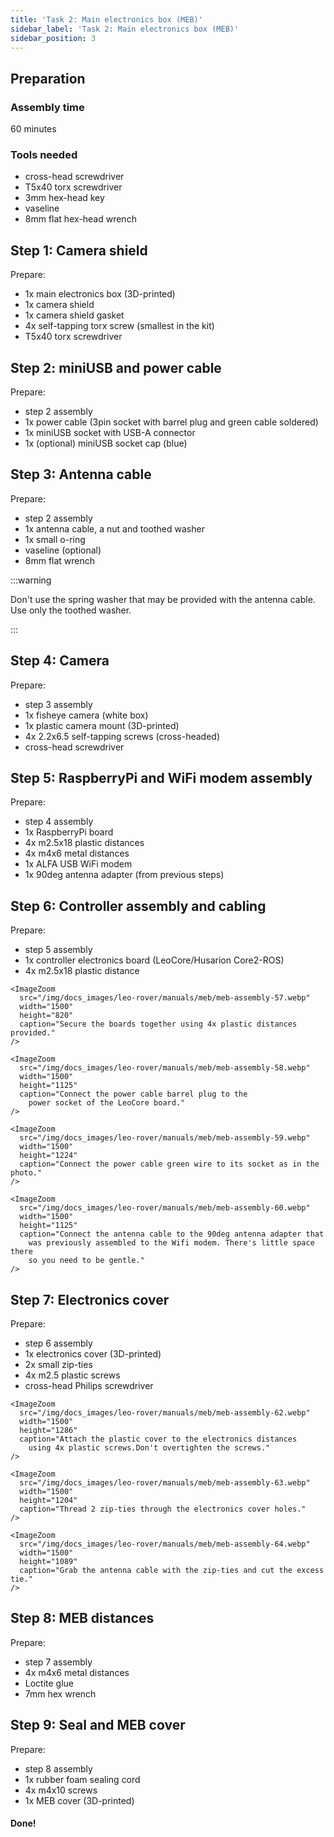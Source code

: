 ```yaml
---
title: 'Task 2: Main electronics box (MEB)'
sidebar_label: 'Task 2: Main electronics box (MEB)'
sidebar_position: 3
---
```



## Preparation

### Assembly time

60 minutes

### Tools needed

- cross-head screwdriver
- T5x40 torx screwdriver
- 3mm hex-head key
- vaseline
- 8mm flat hex-head wrench

<ImageZoom
  loading="eager"
  src="/img/docs_images/leo-rover/manuals/meb/meb-assembly-1.webp"
  width="1200"
  height="802"
/>

<ImageZoom
  src="/img/docs_images/leo-rover/manuals/meb/meb-assembly-2.webp"
  width="1200"
  height="802"
/>

<Tabs groupId="leo-rover-version">
  <TabItem value="leo-1.8" label="Leo Rover v1.8">
    <ImageZoom
      src="/img/docs_images/leo-rover/manuals/meb/meb-assembly-3.webp"
      width="1500"
      height="1457"
    />
  </TabItem>
  <TabItem value="leo-pre1.8" label="Leo Rover < v1.8">
    <ImageZoom
      src="/img/docs_images/leo-rover/manuals/meb/1.7/meb-assembly-3.webp"
      width="1200"
      height="802"
    />
  </TabItem>
</Tabs>

## Step 1: Camera shield

Prepare:

- 1x main electronics box (3D-printed)
- 1x camera shield
- 1x camera shield gasket
- 4x self-tapping torx screw (smallest in the kit)
- T5x40 torx screwdriver

<ImageZoom
  src="/img/docs_images/leo-rover/manuals/meb/meb-assembly-4.webp"
  width="1200"
  height="802"
/>

<ImageZoom
  src="/img/docs_images/leo-rover/manuals/meb/meb-assembly-5.webp"
  width="1200"
  height="802"
  caption="Put the camera shield gasket on the camera shield with a lip facing outwards."
/>

<ImageZoom
  src="/img/docs_images/leo-rover/manuals/meb/meb-assembly-6.webp"
  width="1200"
  height="802"
/>

<ImageZoom
  src="/img/docs_images/leo-rover/manuals/meb/meb-assembly-7.webp"
  width="1200"
  height="802"
  caption="Secure the shield to the box using 4x self-tapping screws provided.
    This step needs a lot of patience."
/>

<ImageZoom
  src="/img/docs_images/leo-rover/manuals/meb/meb-assembly-8.webp"
  width="1200"
  height="802"
/>

<ImageZoom
  src="/img/docs_images/leo-rover/manuals/meb/meb-assembly-9.webp"
  width="1200"
  height="802"
/>

## Step 2: miniUSB and power cable

Prepare:

- step 2 assembly
- 1x power cable (3pin socket with barrel plug and green cable soldered)
- 1x miniUSB socket with USB-A connector
- 1x (optional) miniUSB socket cap (blue)

<ImageZoom
  src="/img/docs_images/leo-rover/manuals/meb/meb-assembly-10.webp"
  width="1200"
  height="802"
/>

<ImageZoom
  src="/img/docs_images/leo-rover/manuals/meb/meb-assembly-11.webp"
  width="1200"
  height="802"
  caption="Insert the miniUSB socket into the opening in the main electronics box floor.
    Make sure the socket o-ring sits evenly."
/>

<ImageZoom
  src="/img/docs_images/leo-rover/manuals/meb/meb-assembly-12.webp"
  width="1200"
  height="802"
  caption="Secure the socket using a plastic nut provided.
    Screw the nut by pressing the socket and using your fingers only."
/>

<ImageZoom
  src="/img/docs_images/leo-rover/manuals/meb/meb-assembly-13.webp"
  width="1200"
  height="802"
  caption="Insert the power socket into the hole in the rear of
    the main electronics box.
    Make sure the socket o-ring sits evenly."
/>

<ImageZoom
  src="/img/docs_images/leo-rover/manuals/meb/meb-assembly-14.webp"
  width="1200"
  height="802"
  caption="Secure the socket using a plastic nut provided.
    Screw by pressing the socket and using your fingers only."
/>

<ImageZoom
  src="/img/docs_images/leo-rover/manuals/meb/meb-assembly-15.webp"
  width="1200"
  height="802"
  caption="(optionally) Attach the miniUSB socket cap."
/>

## Step 3: Antenna cable

Prepare:

- step 2 assembly
- 1x antenna cable, a nut and toothed washer
- 1x small o-ring
- vaseline (optional)
- 8mm flat wrench

:::warning

Don't use the spring washer that may be provided with the antenna cable. Use
only the toothed washer.

:::

<ImageZoom
  src="/img/docs_images/leo-rover/manuals/meb/meb-assembly-16.webp"
  width="1200"
  height="802"
/>

<ImageZoom
  src="/img/docs_images/leo-rover/manuals/meb/meb-assembly-17.webp"
  width="1200"
  height="802"
  caption="Detach the toothed washer, the nut and the cap from the antenna cable."
/>

<ImageZoom
  src="/img/docs_images/leo-rover/manuals/meb/meb-assembly-18.webp"
  width="1200"
  height="802"
  caption="Put the small o-ring on the antenna cable socket.
    (optionally) Smear some vaseline on the o-ring."
/>

<ImageZoom
  src="/img/docs_images/leo-rover/manuals/meb/meb-assembly-19.webp"
  width="1200"
  height="802"
  caption="Press the antenna cable socket to the hex-shaped
    opening in the main electronics box floor."
/>

<ImageZoom
  src="/img/docs_images/leo-rover/manuals/meb/meb-assembly-20.webp"
  width="1200"
  height="802"
  caption="On the other side of the box - put the toothed washer
    and the nut on the socket."
/>

<ImageZoom
  src="/img/docs_images/leo-rover/manuals/meb/meb-assembly-21.webp"
  width="1200"
  height="802"
  caption="Tighten the washer using the 8mm wrench provided.
    Tighten with no excessive force."
/>

<ImageZoom
  src="/img/docs_images/leo-rover/manuals/meb/meb-assembly-22.webp"
  width="1200"
  height="802"
  caption="After the step you'll end up with a 90deg.
    adapter that will be used in step 5 of the assembly."
/>

## Step 4: Camera

Prepare:

- step 3 assembly
- 1x fisheye camera (white box)
- 1x plastic camera mount (3D-printed)
- 4x 2.2x6.5 self-tapping screws (cross-headed)
- cross-head screwdriver

<ImageZoom
  src="/img/docs_images/leo-rover/manuals/meb/meb-assembly-23.webp"
  width="1200"
  height="802"
  caption="Open the white box
    (with the camera and the camera connection tapes)."
/>

<ImageZoom
  src="/img/docs_images/leo-rover/manuals/meb/meb-assembly-24.webp"
  width="1200"
  height="802"
/>

<ImageZoom
  src="/img/docs_images/leo-rover/manuals/meb/meb-assembly-25.webp"
  width="1200"
  height="802"
  caption="Detach the IR lights that come assembled to the camera module.
    Store them somewhere as they won't be used in the assembly process,
    but may become handy in other projects."
/>

<ImageZoom
  src="/img/docs_images/leo-rover/manuals/meb/meb-assembly-26.webp"
  width="1200"
  height="802"
  caption="Use the white-blue tape, toss away or store the second one
    (dedicated only to RaspberryPi Zero that we don't use here)."
/>

<ImageZoom
  src="/img/docs_images/leo-rover/manuals/meb/meb-assembly-27.webp"
  width="1200"
  height="802"
  caption="Connect the tape to the camera module.
    Make sure the tape connection surfaces meet the camera
    metal pins in the socket."
/>

<ImageZoom
  src="/img/docs_images/leo-rover/manuals/meb/meb-assembly-28.webp"
  width="1200"
  height="802"
/>

<ImageZoom
  src="/img/docs_images/leo-rover/manuals/meb/meb-assembly-29.webp"
  width="1200"
  height="802"
/>

<ImageZoom
  src="/img/docs_images/leo-rover/manuals/meb/meb-assembly-30.webp"
  width="1200"
  height="802"
  caption="Combine the camera module with the 3D-printed
    camera mount as in the photo."
/>

<ImageZoom
  src="/img/docs_images/leo-rover/manuals/meb/meb-assembly-31.webp"
  width="1200"
  height="802"
  caption="Screw the pair together using 2x 2.2x6/5 self-tapping screws."
/>

<ImageZoom
  src="/img/docs_images/leo-rover/manuals/meb/meb-assembly-32.webp"
  width="1200"
  height="802"
/>

<ImageZoom
  src="/img/docs_images/leo-rover/manuals/meb/meb-assembly-33.webp"
  width="1200"
  height="802"
  caption="Detach the plastic cover from the camera lens."
/>

<ImageZoom
  src="/img/docs_images/leo-rover/manuals/meb/meb-assembly-34.webp"
  width="1200"
  height="802"
  caption="Attach the camera assembly to the main electronics box camera housing.
    Screw them together using remaining 2x 2.2x6.5 self-tapping screws.
    Be gentle with the force as the thread may be easily broken."
/>

<ImageZoom
  src="/img/docs_images/leo-rover/manuals/meb/meb-assembly-35.webp"
  width="1200"
  height="802"
/>

## Step 5: RaspberryPi and WiFi modem assembly

Prepare:

- step 4 assembly
- 1x RaspberryPi board
- 4x m2.5x18 plastic distances
- 4x m4x6 metal distances
- 1x ALFA USB WiFi modem
- 1x 90deg antenna adapter (from previous steps)

<Tabs groupId="leo-rover-version">
  <TabItem value="leo-1.8" label="Leo Rover v1.8">
    <ImageZoom
      src="/img/docs_images/leo-rover/manuals/meb/meb-assembly-36.webp"
      width="1500"
      height="807"
    />
  </TabItem>
  <TabItem value="leo-pre1.8" label="Leo Rover < v1.8">
    <ImageZoom
      src="/img/docs_images/leo-rover/manuals/meb/1.7/meb-assembly-36.webp"
      width="1200"
      height="802"
    />
  </TabItem>
</Tabs>

<ImageZoom
  src="/img/docs_images/leo-rover/manuals/meb/meb-assembly-37.webp"
  width="1200"
  height="802"
  caption="Take the ALFA modem box and open it."
/>

<ImageZoom
  src="/img/docs_images/leo-rover/manuals/meb/meb-assembly-38.webp"
  width="1200"
  height="802"
/>

<ImageZoom
  src="/img/docs_images/leo-rover/manuals/meb/meb-assembly-39.webp"
  width="1200"
  height="802"
  caption="Leave only the modem and the antenna.
    Everything else is not needed."
/>

<ImageZoom
  src="/img/docs_images/leo-rover/manuals/meb/meb-assembly-40.webp"
  width="1200"
  height="802"
  caption="Store the antenna as it will be needed in Task 8 of the assembly."
/>

<ImageZoom
  src="/img/docs_images/leo-rover/manuals/meb/meb-assembly-41.webp"
  width="1200"
  height="802"
/>

<ImageZoom
  src="/img/docs_images/leo-rover/manuals/meb/meb-assembly-42.webp"
  width="1200"
  height="802"
  caption="Connect the 90deg antenna adapter to the WiFi modem."
/>

<ImageZoom
  src="/img/docs_images/leo-rover/manuals/meb/meb-assembly-43.webp"
  width="1200"
  height="802"
  caption="Connect the modem to the lower left USB port of the RaspberryPi."
/>

<ImageZoom
  src="/img/docs_images/leo-rover/manuals/meb/meb-assembly-44.webp"
  width="1200"
  height="802"
/>

<ImageZoom
  src="/img/docs_images/leo-rover/manuals/meb/meb-assembly-45.webp"
  width="1200"
  height="802"
  caption="Thread one zip-tie through a tunnel in the modem
    support (main electronics box floor)."
/>

<ImageZoom
  src="/img/docs_images/leo-rover/manuals/meb/meb-assembly-46.webp"
  width="1200"
  height="802"
  caption="Align the RaspberryPi and WiFi modem assembly as in the photo."
/>

<ImageZoom
  src="/img/docs_images/leo-rover/manuals/meb/meb-assembly-47.webp"
  width="1200"
  height="802"
  caption="Secure the board to the main electronics
    board using 4x plastic distances."
/>

<ImageZoom
  src="/img/docs_images/leo-rover/manuals/meb/meb-assembly-48.webp"
  width="1200"
  height="802"
  caption="Tie the zip-tie securing the WiFi modem in place and cut the excess."
/>

<ImageZoom
  src="/img/docs_images/leo-rover/manuals/meb/meb-assembly-49.webp"
  width="1200"
  height="802"
  caption="Roll the miniUSB socket cable as in the photo and connect its
    USB socket to the rear port of the RaspberryPi board."
/>

<ImageZoom
  src="/img/docs_images/leo-rover/manuals/meb/meb-assembly-50.webp"
  width="1200"
  height="802"
/>

<ImageZoom
  src="/img/docs_images/leo-rover/manuals/meb/meb-assembly-51.webp"
  width="1200"
  height="802"
  caption="Connect the camera tape to CAMERA port of the RaspberryPi.
    Remember that the socket pins must match the tape connectors."
/>

<ImageZoom
  src="/img/docs_images/leo-rover/manuals/meb/meb-assembly-52.webp"
  width="1200"
  height="802"
  caption="Roll the tape under the camera housing
    to give space for other components."
/>

<ImageZoom
  src="/img/docs_images/leo-rover/manuals/meb/meb-assembly-53.webp"
  width="1200"
  height="802"
  caption="After the step you'll end up with 4 metal distances that
    will be used later in the assembly task."
/>

## Step 6: Controller assembly and cabling

Prepare:

- step 5 assembly
- 1x controller electronics board (LeoCore/Husarion Core2-ROS)
- 4x m2.5x18 plastic distance

<Tabs groupId="leo-rover-version">
  <TabItem value="leo-1.8" label="Leo Rover v1.8 - LeoCore">
    <ImageZoom
      src="/img/docs_images/leo-rover/manuals/meb/meb-assembly-54.webp"
      width="1274"
      height="1500"
    />
  </TabItem>
  <TabItem value="leo-pre1.8" label="Leo Rover < v1.8 - Husarion Core2-ROS">
    <ImageZoom
      src="/img/docs_images/leo-rover/manuals/meb/1.7/meb-assembly-54.webp"
      width="1200"
      height="802"
    />
  </TabItem>
</Tabs>

<ImageZoom
  src="/img/docs_images/leo-rover/manuals/meb/meb-assembly-55.webp"
  width="1200"
  height="802"
/>

<Tabs groupId="leo-rover-version">
  <TabItem value="leo-1.8" label="Leo Rover v1.8 - LeoCore">
    <ImageZoom
      src="/img/docs_images/leo-rover/manuals/meb/meb-assembly-56.webp"
      width="1500"
      height="1130"
      caption="Insert the LeoCore board into the main electronics box
        and connect the rear socket to the RaspberryPi GPIO pins.
        Make sure the mounting holes of the controller are aligned with RaspberryPi's
        (and plastic distances) holes."
    />

    <ImageZoom
      src="/img/docs_images/leo-rover/manuals/meb/meb-assembly-57.webp"
      width="1500"
      height="820"
      caption="Secure the boards together using 4x plastic distances provided."
    />

    <ImageZoom
      src="/img/docs_images/leo-rover/manuals/meb/meb-assembly-58.webp"
      width="1500"
      height="1125"
      caption="Connect the power cable barrel plug to the
        power socket of the LeoCore board."
    />

    <ImageZoom
      src="/img/docs_images/leo-rover/manuals/meb/meb-assembly-59.webp"
      width="1500"
      height="1224"
      caption="Connect the power cable green wire to its socket as in the photo."
    />

    <ImageZoom
      src="/img/docs_images/leo-rover/manuals/meb/meb-assembly-60.webp"
      width="1500"
      height="1125"
      caption="Connect the antenna cable to the 90deg antenna adapter that
        was previously assembled to the Wifi modem. There's little space there
        so you need to be gentle."
    />

  </TabItem>
  <TabItem value="leo-pre1.8" label="Leo Rover < v1.8 - Husarion Core2-ROS">
    <ImageZoom
      src="/img/docs_images/leo-rover/manuals/meb/1.7/meb-assembly-56.webp"
      width="1200"
      height="802"
      caption="Insert the Core2-ROS board into the main electronics box and connect
        the rear socket to the RaspberryPi GPIO pins. Make sure the mounting holes of
        the controller are aligned with RaspberryPi's (and plastic distances) holes."
    />
    <ImageZoom
      src="/img/docs_images/leo-rover/manuals/meb/1.7/meb-assembly-57.webp"
      width="1200"
      height="802"
      caption="Secure the boards together using 4x plastic distances provided."
    />
    <ImageZoom
      src="/img/docs_images/leo-rover/manuals/meb/1.7/meb-assembly-58.webp"
      width="1200"
      height="802"
      caption="Connect the power cable barrel plug to the power socket of the
        Core2-ROS board."
    />
    <ImageZoom
      src="/img/docs_images/leo-rover/manuals/meb/1.7/meb-assembly-59.webp"
      width="1200"
      height="802"
      caption="Connect the power cable green wire to the Core2-ROS GPIO socket
        as in the photo (upper right pin)."
    />
    <ImageZoom
      src="/img/docs_images/leo-rover/manuals/meb/1.7/meb-assembly-60.webp"
      width="1200"
      height="802"
      caption="Connect the antenna cable to the 90deg antenna adapter that was
        previously assembled to the Wifi modem. There's little space there so
        you need to be gentle."
    />
  </TabItem>
</Tabs>

## Step 7: Electronics cover

Prepare:

- step 6 assembly
- 1x electronics cover (3D-printed)
- 2x small zip-ties
- 4x m2.5 plastic screws
- cross-head Philips screwdriver

<Tabs groupId="leo-rover-version">
  <TabItem value="leo-1.8" label="Leo Rover v1.8">
    <ImageZoom
      src="/img/docs_images/leo-rover/manuals/meb/meb-assembly-61.webp"
      width="1500"
      height="1228"
    />

    <ImageZoom
      src="/img/docs_images/leo-rover/manuals/meb/meb-assembly-62.webp"
      width="1500"
      height="1286"
      caption="Attach the plastic cover to the electronics distances
        using 4x plastic screws.Don't overtighten the screws."
    />

    <ImageZoom
      src="/img/docs_images/leo-rover/manuals/meb/meb-assembly-63.webp"
      width="1500"
      height="1204"
      caption="Thread 2 zip-ties through the electronics cover holes."
    />

    <ImageZoom
      src="/img/docs_images/leo-rover/manuals/meb/meb-assembly-64.webp"
      width="1500"
      height="1089"
      caption="Grab the antenna cable with the zip-ties and cut the excess tie."
    />

  </TabItem>
  <TabItem value="leo-pre1.8" label="Leo Rover < v1.8">
    <ImageZoom
      src="/img/docs_images/leo-rover/manuals/meb/1.7/meb-assembly-61.webp"
      width="1200"
      height="802"
    />
    <ImageZoom
      src="/img/docs_images/leo-rover/manuals/meb/1.7/meb-assembly-62.webp"
      width="1200"
      height="802"
      caption="Attach the plastic cover to the electronics distances using 4x
        plastic screws. Don't overtighten the screws."
    />
    <ImageZoom
      src="/img/docs_images/leo-rover/manuals/meb/1.7/meb-assembly-63.webp"
      width="1200"
      height="802"
      caption="Thread 2 zip-ties through the electronics cover holes."
    />
    <ImageZoom
      src="/img/docs_images/leo-rover/manuals/meb/1.7/meb-assembly-64.webp"
      width="1200"
      height="802"
      caption="Grab the antenna cable with the zip-ties and cut the excess tie."
    />
  </TabItem>
</Tabs>

## Step 8: MEB distances

Prepare:

- step 7 assembly
- 4x m4x6 metal distances
- Loctite glue
- 7mm hex wrench

<ImageZoom
  src="/img/docs_images/leo-rover/manuals/meb/meb-assembly-65.webp"
  width="1200"
  height="802"
/>

<ImageZoom
  src="/img/docs_images/leo-rover/manuals/meb/meb-assembly-66.webp"
  width="1200"
  height="802"
  caption="Put some Loctite in each of 4 holes in the main electronics
    bottom threaded inserts."
/>

<ImageZoom
  src="/img/docs_images/leo-rover/manuals/meb/meb-assembly-67.webp"
  width="1200"
  height="802"
  caption="Screw and tighten each metal distance in the threaded holes.
    Tighten the distances only by hand as overtightening may easily
    cause the parts to break."
/>

## Step 9: Seal and MEB cover

Prepare:

- step 8 assembly
- 1x rubber foam sealing cord
- 4x m4x10 screws
- 1x MEB cover (3D-printed)

<Tabs groupId="leo-rover-version">
  <TabItem value="leo-1.8" label="Leo Rover v1.8">
    <ImageZoom
      src="/img/docs_images/leo-rover/manuals/meb/meb-assembly-68.webp"
      width="1500"
      height="903"
    />
  </TabItem>
  <TabItem value="leo-pre1.8" label="Leo Rover < v1.8">
    <ImageZoom
      src="/img/docs_images/leo-rover/manuals/meb/1.7/meb-assembly-68.webp"
      width="1200"
      height="802"
    />
  </TabItem>
</Tabs>

<ImageZoom
  src="/img/docs_images/leo-rover/manuals/meb/meb-assembly-69.webp"
  width="1200"
  height="802"
  caption="Put 4 m4x12 hex screws in the MEB cover holes (one for each corner)."
/>

<ImageZoom
  src="/img/docs_images/leo-rover/manuals/meb/meb-assembly-70.webp"
  width="1200"
  height="802"
  caption="Store the cover. It will be used only in the Task 8."
/>

<Tabs groupId="leo-rover-version">
  <TabItem value="leo-1.8" label="Leo Rover v1.8">
    <ImageZoom
      src="/img/docs_images/leo-rover/manuals/meb/meb-assembly-71.webp"
      width="1500"
      height="1125"
      caption="Insert the sealing cord in a corresponding groove
        in the main electronics box. Patience needed to go through all the groove."
    />
    <ImageZoom
      src="/img/docs_images/leo-rover/manuals/meb/meb-assembly-72.webp"
      width="1500"
      height="1074"
    />
    <ImageZoom
      src="/img/docs_images/leo-rover/manuals/meb/meb-assembly-73.webp"
      width="1500"
      height="1125"
      caption="Cut the excess cord. Leave just enough to let the cord
        overlap the other end."
    />
  </TabItem>
  <TabItem value="leo-pre1.8" label="Leo Rover < v1.8">
    <ImageZoom
      src="/img/docs_images/leo-rover/manuals/meb/1.7/meb-assembly-71.webp"
      width="1200"
      height="802"
      caption="Insert the sealing corn in a corresponding groove in the main
        electronics box. Patience needed to go through all the groove."
    />
    <ImageZoom
      src="/img/docs_images/leo-rover/manuals/meb/1.7/meb-assembly-72.webp"
      width="1200"
      height="802"
    />
    <ImageZoom
      src="/img/docs_images/leo-rover/manuals/meb/1.7/meb-assembly-73.webp"
      width="1200"
      height="802"
      caption="Cut the excess cord. Leave just enough to let the cord overlap
        the other end."
    />
  </TabItem>
</Tabs>

<ImageZoom
  src="/img/docs_images/leo-rover/manuals/meb/meb-assembly-74.webp"
  width="1200"
  height="802"
/>

#### Done!

<Tabs groupId="leo-rover-version">
  <TabItem value="leo-1.8" label="Leo Rover v1.8">
    <ImageZoom
      src="/img/docs_images/leo-rover/manuals/meb/meb-assembly-75.webp"
      width="1500"
      height="1353"
      caption="After the step you'll end up with a couple of components
        that were in the box, but weren't used in the step. Store them,
        they will become useful in the next Tasks."
    />
  </TabItem>
  <TabItem value="leo-pre1.8" label="Leo Rover < v1.8">
    <ImageZoom
      src="/img/docs_images/leo-rover/manuals/meb/1.7/meb-assembly-75.webp"
      width="1200"
      height="802"
      caption="After the step you'll end up with a couple of components that
        were in the box, but weren't used in the step. Store them, they will
        become useful in the next Tasks."
    />
  </TabItem>
</Tabs>
